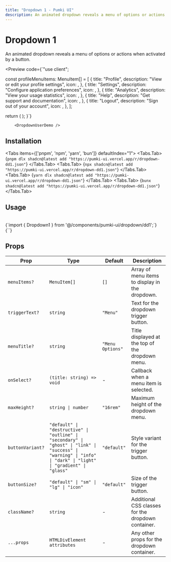 ```yaml
---
title: "Dropdown 1 - Pumki UI"
description: An animated dropdown reveals a menu of options or actions when activated by a button.
---
```



# Dropdown 1

An animated dropdown reveals a menu of options or actions when activated by a button.

<Preview 
  code={`"use client";


  const profileMenuItems: MenuItem[] = [
    {
      title: "Profile",
      description: "View or edit your profile settings",
      icon: <User className="w-5 h-5 text-blue-400" />,
    },
    {
      title: "Settings",
      description: "Configure application preferences",
      icon: <Settings className="w-5 h-5 text-green-400" />,
    },
    {
      title: "Analytics",
      description: "View your usage statistics",
      icon: <BarChart2 className="w-5 h-5 text-yellow-400" />,
    },
    {
      title: "Help",
      description: "Get support and documentation",
      icon: <HelpCircle className="w-5 h-5 text-purple-400" />,
    },
    {
      title: "Logout",
      description: "Sign out of your account",
      icon: <LogOut className="w-5 h-5 text-red-400" />,
    },
  ];

  return (
    <Dropdown1
      menuItems={profileMenuItems}
      triggerText="User Menu"
      menuTitle="User Options"
      buttonVariant="outline"
      buttonSize="default"
    />
  );
}`}
>
        <DropdownUserDemo />

</Preview>

## Installation

<Tabs items={['pnpm', 'npm', 'yarn', 'bun']} defaultIndex="1">
  <Tabs.Tab>
    <CodeBlock language="bash">
      {`pnpm dlx shadcn@latest add "https://pumki-ui.vercel.app/r/dropdown-dd1.json"`}
    </CodeBlock>
  </Tabs.Tab>
  <Tabs.Tab>
    <CodeBlock language="bash">
      {`npx shadcn@latest add "https://pumki-ui.vercel.app/r/dropdown-dd1.json"`}
    </CodeBlock>
  </Tabs.Tab>
  <Tabs.Tab>
    <CodeBlock language="bash">
      {`yarn dlx shadcn@latest add "https://pumki-ui.vercel.app/r/dropdown-dd1.json"`}
    </CodeBlock>
  </Tabs.Tab>
  <Tabs.Tab>
    <CodeBlock language="bash">
      {`bunx shadcn@latest add "https://pumki-ui.vercel.app/r/dropdown-dd1.json"`}
    </CodeBlock>
  </Tabs.Tab>
</Tabs>

## Usage

<br/>

<CodeBlock language="typescript">
    {`import { Dropdown1 } from '@/components/pumki-ui/dropdown/dd1';`}
</CodeBlock>

<br/>

<CodeBlock language="typescript">
    {`<Dropdown1
      menuItems={profileMenuItems}
      triggerText="User Menu"
      menuTitle="User Options"
      buttonVariant="outline"
      buttonSize="default"
    />`}
</CodeBlock>

## Props


<PumkiTableStyles />

<PumkiTable>
  <table className="pumki-table">
    <thead>
      <tr>
        <th>Prop</th>
        <th>Type</th>
        <th>Default</th>
        <th>Description</th>
      </tr>
    </thead>
    <tbody>
      <tr>
        <td><code>menuItems?</code></td>
        <td><code>MenuItem[]</code></td>
        <td><code>[]</code></td>
        <td>Array of menu items to display in the dropdown.</td>
      </tr>
      <tr>
        <td><code>triggerText?</code></td>
        <td><code>string</code></td>
        <td><code>"Menu"</code></td>
        <td>Text for the dropdown trigger button.</td>
      </tr>
      <tr>
        <td><code>menuTitle?</code></td>
        <td><code>string</code></td>
        <td><code>"Menu Options"</code></td>
        <td>Title displayed at the top of the dropdown menu.</td>
      </tr>
      <tr>
        <td><code>onSelect?</code></td>
        <td><code>(title: string) =&gt; void</code></td>
        <td>-</td>
        <td>Callback when a menu item is selected.</td>
      </tr>
      <tr>
        <td><code>maxHeight?</code></td>
        <td><code>string | number</code></td>
        <td><code>"16rem"</code></td>
        <td>Maximum height of the dropdown menu.</td>
      </tr>
      <tr>
        <td><code>buttonVariant?</code></td>
        <td><code>"default" | "destructive" | "outline" | "secondary" | "ghost" | "link" | "success" | "warning" | "info" | "dark" | "light" | "gradient" | "glass"</code></td>
        <td><code>"default"</code></td>
        <td>Style variant for the trigger button.</td>
      </tr>
      <tr>
        <td><code>buttonSize?</code></td>
        <td><code>"default" | "sm" | "lg" | "icon"</code></td>
        <td><code>"default"</code></td>
        <td>Size of the trigger button.</td>
      </tr>
      <tr>
        <td><code>className?</code></td>
        <td><code>string</code></td>
        <td>-</td>
        <td>Additional CSS classes for the dropdown container.</td>
      </tr>
      <tr>
        <td><code>...props</code></td>
        <td><code>HTMLDivElement attributes</code></td>
        <td>-</td>
        <td>Any other props for the dropdown container.</td>
      </tr>
    </tbody>
  </table>
</PumkiTable>